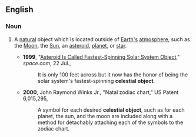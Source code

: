 ==English==

===Noun===
{{en-noun|sg=[[celestial]] [[object]]}}

# {{context|astronomy|astrology}} A [[natural]] object which is located outside of [[Earth]][['s]] [[atmosphere]], such as the [[Moon]], the [[Sun]], an [[asteroid]], [[planet]], or [[star]].
#*'''1999''', "[http://www.space.com/scienceastronomy/solarsystem/spinning_asteroid.html Asteroid Is Called Fastest-Spinning Solar System Object]," ''space.com'', 22 Jul.,
#*:It is only 100 feet across but it now has the honor of being the solar system's fastest-spinning '''celestial object'''.
#*'''2000''', John Raymond Winks Jr., "Natal zodiac chart," US Patent 6,015,295,
#*:A symbol for each desired '''celestial object''', such as for each planet, the sun, and the moon are included along with a method for detachably attaching each of the symbols to the zodiac chart.